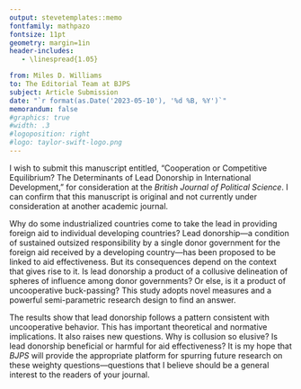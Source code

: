 ```yaml
---
output: stevetemplates::memo
fontfamily: mathpazo
fontsize: 11pt
geometry: margin=1in
header-includes:
   - \linespread{1.05}

from: Miles D. Williams
to: The Editorial Team at BJPS
subject: Article Submission
date: "`r format(as.Date('2023-05-10'), '%d %B, %Y')`"
memorandum: false
#graphics: true
#width: .3
#logoposition: right
#logo: taylor-swift-logo.png
---
```

  
I wish to submit this manuscript entitled, "Cooperation or Competitive Equilibrium? The Determinants of Lead Donorship in International Development," for consideration at the *British Journal of Political Science*. I can confirm that this manuscript is original and not currently under consideration at another academic journal.

Why do some industrialized countries come to take the lead in providing foreign aid to individual developing countries? Lead donorship---a condition of sustained outsized responsibility by a single donor government for the foreign aid received by a developing country---has been proposed to be linked to aid effectiveness. But its consequences depend on the context that gives rise to it. Is lead donorship a product of a collusive delineation of spheres of influence among donor governments? Or else, is it a product of uncooperative buck-passing? This study adopts novel measures and a powerful semi-parametric research design to find an answer.

The results show that lead donorship follows a pattern consistent with uncooperative behavior. This has important theoretical and normative implications. It also raises new questions. Why is collusion so elusive? Is lead donorship beneficial or harmful for aid effectiveness? It is my hope that *BJPS* will provide the appropriate platform for spurring future research on these weighty questions---questions that I believe should be a general interest to the readers of your journal.
